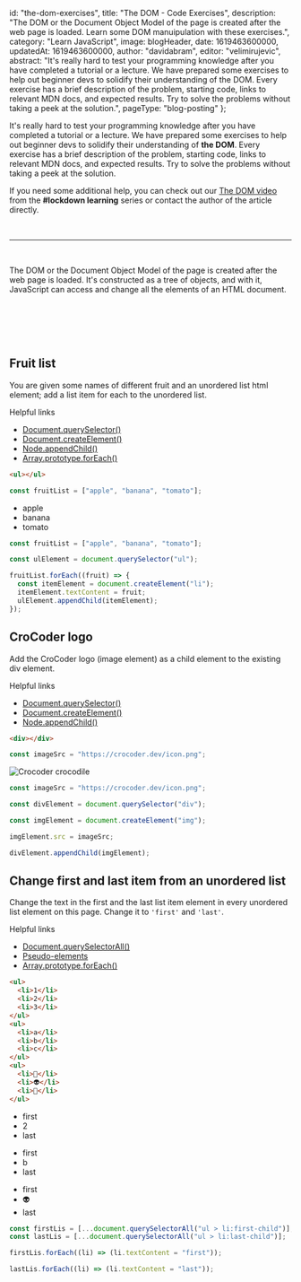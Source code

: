 
  id: "the-dom-exercises",
  title: "The DOM - Code Exercises",
  description:
    "The DOM or the Document Object Model of the page is created after the web page is loaded. Learn some DOM manuipulation with these exercises.",
  category: "Learn JavaScript",
  image: blogHeader,
  date: 1619463600000,
  updatedAt: 1619463600000,
  author: "davidabram",
  editor: "velimirujevic",
  abstract:
    "It's really hard to test your programming knowledge after you have completed a tutorial or a lecture. We have prepared some exercises to help out beginner devs to solidify their understanding of the DOM. Every exercise has a brief description of the problem, starting code, links to relevant MDN docs, and expected results. Try to solve the problems without taking a peek at the solution.",
  pageType: "blog-posting"
};

It's really hard to test your programming knowledge after you have completed a tutorial or a lecture. We have prepared some exercises to help out beginner devs to solidify their understanding of **the DOM**. Every exercise has a brief description of the problem, starting code, links to relevant MDN docs, and expected results. Try to solve the problems without taking a peek at the solution.

If you need some additional help, you can check out our [The DOM video](https://youtu.be/TWV2qERCPG4) from the **#lockdown learning** series or contact the author of the article directly.

<br />
<hr />
<br />

The DOM or the Document Object Model of the page is created after the web page is loaded. It's constructed as a tree of objects, and with it, JavaScript can access and change all the elements of an HTML document.

<br />
<br />

<ContentTable tocData={props.toc} />

<br />
<br />

## Fruit list

You are given some names of different fruit and an unordered list html element; add a list item for each to the unordered list.

<NonHSubtitle>Helpful links</NonHSubtitle>

- [Document.querySelector()](https://developer.mozilla.org/en-US/docs/Web/API/Document/querySelector)
- [Document.createElement()](https://developer.mozilla.org/en-US/docs/Web/API/Document/createElement)
- [Node.appendChild()](https://developer.mozilla.org/en-US/docs/Web/API/Node/appendChild)
- [Array.prototype.forEach()](https://developer.mozilla.org/en-US/docs/Web/JavaScript/Reference/Global_Objects/Array/forEach)

<Row>

  <Column>

```html
<ul></ul>
```

```javascript
const fruitList = ["apple", "banana", "tomato"];
```

  </Column>

  <Column>

<Demo>
  <ul>
    <li>apple</li>
    <li>banana</li>
    <li>tomato</li>
  </ul>
</Demo>

  </Column>

</Row>

<ListToggle title="Solution">

```javascript
const fruitList = ["apple", "banana", "tomato"];

const ulElement = document.querySelector("ul");

fruitList.forEach((fruit) => {
  const itemElement = document.createElement("li");
  itemElement.textContent = fruit;
  ulElement.appendChild(itemElement);
});
```

</ListToggle>

## CroCoder logo

Add the CroCoder logo (image element) as a child element to the existing div element.

<NonHSubtitle>Helpful links</NonHSubtitle>

- [Document.querySelector()](https://developer.mozilla.org/en-US/docs/Web/API/Document/querySelector)
- [Document.createElement()](https://developer.mozilla.org/en-US/docs/Web/API/Document/createElement)
- [Node.appendChild()](https://developer.mozilla.org/en-US/docs/Web/API/Node/appendChild)

<Row>

  <Column>

```html
<div></div>
```

```javascript
const imageSrc = "https://crocoder.dev/icon.png";
```

  </Column>

  <Column>

<Demo>
  <div>
    <img
      style={{ height: "30%" }}
      src="https://crocoder.dev/icon.png"
      alt="Crocoder crocodile"
    />
  </div>
</Demo>

  </Column>

</Row>

<ListToggle title="Solution">

```javascript
const imageSrc = "https://crocoder.dev/icon.png";

const divElement = document.querySelector("div");

const imgElement = document.createElement("img");

imgElement.src = imageSrc;

divElement.appendChild(imgElement);
```

</ListToggle>

## Change first and last item from an unordered list

Change the text in the first and the last list item element in every unordered list element on this page. Change it to `'first'` and `'last'`.

<NonHSubtitle>Helpful links</NonHSubtitle>

- [Document.querySelectorAll()](https://developer.mozilla.org/en-US/docs/Web/API/Document/querySelectorAll)
- [Pseudo-elements](https://developer.mozilla.org/en-US/docs/Web/CSS/Pseudo-elements)
- [Array.prototype.forEach()](https://developer.mozilla.org/en-US/docs/Web/JavaScript/Reference/Global_Objects/Array/forEach)

<Row>

  <Column>

```html
<ul>
  <li>1</li>
  <li>2</li>
  <li>3</li>
</ul>
<ul>
  <li>a</li>
  <li>b</li>
  <li>c</li>
</ul>
<ul>
  <li>👻</li>
  <li>👽</li>
  <li>🦁</li>
</ul>
```

  </Column>

  <Column>

<Demo>
  <div>
    <ul>
      <li>first</li>
      <li>2</li>
      <li>last</li>
    </ul>
    <ul>
      <li>first</li>
      <li>b</li>
      <li>last</li>
    </ul>
    <ul>
      <li>first</li>
      <li>👽</li>
      <li>last</li>
    </ul>
  </div>
</Demo>

  </Column>

</Row>

<ListToggle title="Solution">

```javascript
const firstLis = [...document.querySelectorAll("ul > li:first-child")];
const lastLis = [...document.querySelectorAll("ul > li:last-child")];

firstLis.forEach((li) => (li.textContent = "first"));

lastLis.forEach((li) => (li.textContent = "last"));
```

</ListToggle>

